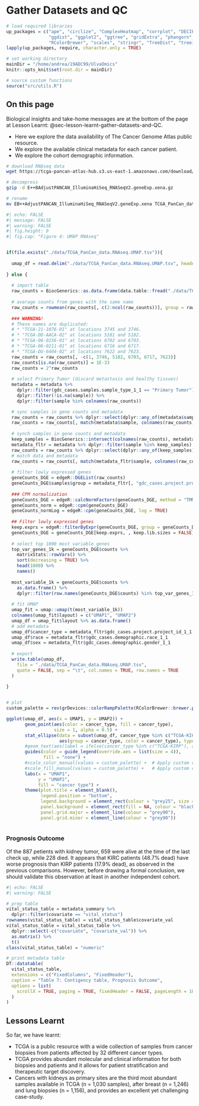 # Gather Datasets and QC

```r
# load required libraries
up_packages = c("ape", "circlize", "ComplexHeatmap", "corrplot", "DECIPHER", "dendextend", "doSNOW", "foreach",
                "ggdist", "ggplot2", "ggtree", "gridExtra", "phangorn", "phylogram", "phytools", "reshape",
                "RColorBrewer", "scales", "stringr", "TreeDist", "treeio")
lapply(up_packages, require, character.only = TRUE)

# set working directory
mainDir = "/home/andrea/19ADC99/UlvaOmics"
knitr::opts_knit$set(root.dir = mainDir)

# source custom functions
source("src/utils.R")
```


## On this page

Biological insights and take-home messages are at the bottom of the page at Lesson Learnt: @sec-lesson-learnt-gather-datasets-and-QC.

* Here we explore the data availability of The Cancer Genome Atlas public resource.
* We explore the available clinical metadata for each cancer patient.
* We explore the cohort demographic information.







```bash

# download RNAseq data
wget https://tcga-pancan-atlas-hub.s3.us-east-1.amazonaws.com/download/EB%2B%2BAdjustPANCAN_IlluminaHiSeq_RNASeqV2.geneExp.xena.gz

# decompress
gzip -d E++BAdjustPANCAN_IlluminaHiSeq_RNASeqV2.geneExp.xena.gz

# rename
mv EB++AdjustPANCAN_IlluminaHiSeq_RNASeqV2.geneExp.xena TCGA_PanCan_data.RNAseq.tsv

```


```r
#| echo: FALSE
#| message: FALSE
#| warning: FALSE
#| fig.height: 9
#| fig.cap: "Figure 4: UMAP RNAseq"


if(file.exists("./data/TCGA_PanCan_data.RNAseq.UMAP.tsv")){
  
  umap_df = read.delim("./data/TCGA_PanCan_data.RNAseq.UMAP.tsv", header = TRUE, sep = "\t")
  
} else {
  
  # import table
  raw_counts = BiocGenerics::as.data.frame(data.table::fread("./data/TCGA_PanCan_data.RNAseq.tsv", header = TRUE, sep = "\t"))
  
  # average counts from genes with the same name
  raw_counts = rowmean(raw_counts[, c(2:ncol(raw_counts))], group = raw_counts$sample)
  
  ### WARNING!
  # These names are duplicated:
  # * "TCGA-21-1076-01" at locations 3745 and 3746.
  # * "TCGA-DD-AACA-02" at locations 5181 and 5182.
  # * "TCGA-06-0156-01" at locations 6702 and 6703.
  # * "TCGA-06-0211-01" at locations 6716 and 6717.
  # * "TCGA-DU-6404-02" at locations 7622 and 7623.
  raw_counts = raw_counts[, -c(1, 3746, 5182, 6703, 6717, 7623)]
  raw_counts[is.na(raw_counts)] = 1E-33
  raw_counts = 2^raw_counts
    
  # select Primary Tumor (discard metastasis and healthy tissues)
  metadata = metadata %>%
    dplyr::filter(gdc_cases.samples.sample_type_1_1 == "Primary Tumor") %>%
    dplyr::filter(!is.na(sample)) %>%
    dplyr::filter(sample %in% colnames(raw_counts))

  # sync samples in gene counts and metadata  
  raw_counts = raw_counts %>% dplyr::select(dplyr::any_of(metadata$sample))
  raw_counts = raw_counts[, match(metadata$sample, colnames(raw_counts))]
  
  # synch samples in gene counts and metadata
  keep_samples = BiocGenerics::intersect(colnames(raw_counts), metadata$sample)
  metadata_fltr = metadata %>% dplyr::filter(sample %in% keep_samples)
  raw_counts = raw_counts %>% dplyr::select(dplyr::any_of(keep_samples))
  # match data and metadata
  raw_counts = raw_counts[, match(metadata_fltr$sample, colnames(raw_counts))]   
  
  # filter lowly expressed genes
  geneCounts_DGE = edgeR::DGEList(raw_counts)
  geneCounts_DGE$samples$group = metadata_fltr[, "gdc_cases.project.project_id_1_1"]
  
  ### CPM normalization
  geneCounts_DGE = edgeR::calcNormFactors(geneCounts_DGE, method = "TMM")
  geneCounts_norm = edgeR::cpm(geneCounts_DGE)
  geneCounts_normLog = edgeR::cpm(geneCounts_DGE, log = TRUE)
  
  ## Filter lowly expressed genes
  keep.exprs = edgeR::filterByExpr(geneCounts_DGE, group = geneCounts_DGE$samples$group)
  geneCounts_DGE = geneCounts_DGE[keep.exprs, , keep.lib.sizes = FALSE]
  
  # select top 1000 most variable genes
  top_var_genes_1k = geneCounts_DGE$counts %>%
    matrixStats::rowVars() %>%
    sort(decreasing = TRUE) %>%
    head(1000) %>% 
    names()
  
  most_variable_1k = geneCounts_DGE$counts %>%
    as.data.frame() %>%
    dplyr::filter(row.names(geneCounts_DGE$counts) %in% top_var_genes_1k)
  
  # fit UMAP
  umap_fit = umap::umap(t(most_variable_1k))
  colnames(umap_fit$layout) = c("UMAP1", "UMAP2")
  umap_df = umap_fit$layout %>% as.data.frame()
  # add metadata
  umap_df$cancer_type = metadata_fltr$gdc_cases.project.project_id_1_1
  umap_df$race = metadata_fltr$gdc_cases.demographic.race_1_1
  umap_df$sex = metadata_fltr$gdc_cases.demographic.gender_1_1
  
  # export
  write.table(umap_df,
    file = "./data/TCGA_PanCan_data.RNAseq.UMAP.tsv",
    quote = FALSE, sep = "\t", col.names = TRUE, row.names = TRUE
  )
  
}


# plot
custom_palette = rev(grDevices::colorRampPalette(RColorBrewer::brewer.pal(7, "RdPu"))(length(unique(umap_df$cancer_type))))

ggplot(umap_df, aes(x = UMAP1, y = UMAP2)) +
       geom_point(aes(color = cancer_type, fill = cancer_type),
                  size = 1, alpha = 0.5) +
       stat_ellipse(data = subset(umap_df, cancer_type %in% c("TCGA-KICH", "TCGA-KIRC", "TCGA-KIRP")),
                    aes(group = cancer_type, color = cancer_type), type = "euclid", linetype = 2) +
       #geom_text(aes(label = ifelse(cancer_type %in% c("TCGA-KIRP"), as.character(cancer_type), "")), hjust = 0, vjust = 0) +
       guides(color = guide_legend(override.aes = list(size = 4)),
              fill = "none") +
       #scale_color_manual(values = custom_palette) +  # Apply custom color palette
       #scale_fill_manual(values = custom_palette) +   # Apply custom color palette to fill as well
       labs(x = "UMAP1",
            y = "UMAP2",
            fill = "cancer type") +
       theme(plot.title = element_blank(),
             legend.position = "bottom", 
             legend.background = element_rect(colour = "grey25", size = 0.5),
             panel.background = element_rect(fill = NA, colour = "black"),
             panel.grid.major = element_line(colour = "grey90"),
             panel.grid.minor = element_line(colour = "grey90"))
      

```






### Prognosis Outcome {#sec-dataset-exploration}

Of the 887 petients with kidney tumor, 659 were alive at the time of the last check up, while 228 died. It appears that KIRC patients (48.7% dead) have worse prognosis than KIRP patients (17.9% dead), as observed in the previous comparisons. However, before drawing a formal conclusion, we should validate this observation at least in another independent cohort.


```r
#| echo: FALSE
#| warning: FALSE

# prep table
vital_status_table = metadata_summary %>%
  dplyr::filter(covariate == "vital_status") 
rownames(vital_status_table) = vital_status_table$covariate_val
vital_status_table = vital_status_table %>%
  dplyr::select(-c("covariate", "covariate_val")) %>%
  as.matrix() %>%
  t()
class(vital_status_table) = "numeric"

# print metadata table
DT::datatable(
  vital_status_table,
  extensions = c("FixedColumns", "FixedHeader"),
  caption = "Table 7: Contigency table, Prognosis Outcome", 
  options = list(
    scrollX = TRUE, paging = TRUE, fixedHeader = FALSE, pageLength = 10
  )
)

```





## Lessons Learnt {#sec-lesson-learnt-gather-datasets-and-QC}

So far, we have learnt:

* TCGA is a public resource with a wide collection of samples from cancer biopsies from patients affected by 32 different cancer types.
* TCGA provides abundant molecular and clinical information for both biopsies and patients and it allows for patient stratification and therapeutic target discovery.
* Cancers with kidneys as primary sites are the third most abundant samples available in TCGA (n = 1,030 samples), after breast (n = 1,246) and lung biopsies (n = 1,156), and provides an excellent yet challenging case-study.